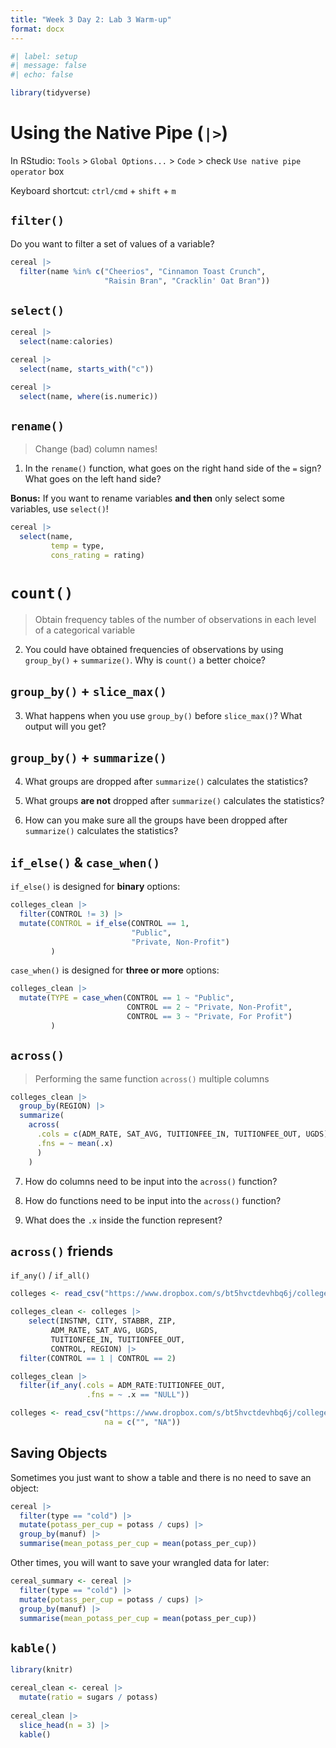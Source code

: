```yaml
---
title: "Week 3 Day 2: Lab 3 Warm-up"
format: docx
---
```


```r
#| label: setup
#| message: false
#| echo: false

library(tidyverse)
```

# Using the Native Pipe (`|>`)

In RStudio: `Tools` \> `Global Options...` \> `Code` \> check `Use native pipe operator` box 

Keyboard shortcut: `ctrl/cmd` + `shift` + `m`

## `filter()`

Do you want to filter a set of values of a variable?

```r
cereal |> 
  filter(name %in% c("Cheerios", "Cinnamon Toast Crunch", 
                     "Raisin Bran", "Cracklin' Oat Bran"))
```

## `select()`

```r
cereal |> 
  select(name:calories)
```

```r
cereal |> 
  select(name, starts_with("c"))
```

```r
cereal |> 
  select(name, where(is.numeric))
```

## `rename()`

> Change (bad) column names!

1. In the `rename()` function, what goes on the right hand side of the `=` sign? What goes on the left hand side?


**Bonus:** If you want to rename variables **and then** only select some variables, use `select()`!

```r
cereal |> 
  select(name,
         temp = type,
         cons_rating = rating)
```

# `count()`

> Obtain frequency tables of the number of observations in each level of a categorical variable

2. You could have obtained frequencies of observations by using `group_by()` +
`summarize()`. Why is `count()` a better choice?

## `group_by()` + `slice_max()`

3. What happens when you use `group_by()` before `slice_max()`? What output will you get?

## `group_by()` + `summarize()`

4. What groups are dropped after `summarize()` calculates the statistics? 

5. What groups **are not** dropped after `summarize()` calculates the statistics? 

6. How can you make sure all the groups have been dropped after `summarize()` calculates the statistics? 

## `if_else()` & `case_when()`

`if_else()` is designed for **binary** options:

```r
colleges_clean |> 
  filter(CONTROL != 3) |> 
  mutate(CONTROL = if_else(CONTROL == 1, 
                           "Public", 
                           "Private, Non-Profit")
         )
```

`case_when()` is designed for **three or more** options:

```r
colleges_clean |> 
  mutate(TYPE = case_when(CONTROL == 1 ~ "Public", 
                          CONTROL == 2 ~ "Private, Non-Profit", 
                          CONTROL == 3 ~ "Private, For Profit")
         )
```

## `across()`

> Performing the same function `across()` multiple columns 

```r
colleges_clean |> 
  group_by(REGION) |> 
  summarize(
    across(
      .cols = c(ADM_RATE, SAT_AVG, TUITIONFEE_IN, TUITIONFEE_OUT, UGDS), 
      .fns = ~ mean(.x)
      )
    )
```

7. How do columns need to be input into the `across()` function?

8. How do functions need to be input into the `across()` function?

9. What does the `.x` inside the function represent?

## `across()` friends

`if_any()` / `if_all()`

```r
colleges <- read_csv("https://www.dropbox.com/s/bt5hvctdevhbq6j/colleges.csv?dl=1")

colleges_clean <- colleges |> 
    select(INSTNM, CITY, STABBR, ZIP,
         ADM_RATE, SAT_AVG, UGDS,
         TUITIONFEE_IN, TUITIONFEE_OUT,
         CONTROL, REGION) |> 
  filter(CONTROL == 1 | CONTROL == 2)
```

```r
colleges_clean |> 
  filter(if_any(.cols = ADM_RATE:TUITIONFEE_OUT, 
                 .fns = ~ .x == "NULL")) 
```

```r
colleges <- read_csv("https://www.dropbox.com/s/bt5hvctdevhbq6j/colleges.csv?dl=1",
                     na = c("", "NA"))
```

## Saving Objects

Sometimes you just want to show a table and there is no need to save an object:

```r
cereal |> 
  filter(type == "cold") |> 
  mutate(potass_per_cup = potass / cups) |> 
  group_by(manuf) |> 
  summarise(mean_potass_per_cup = mean(potass_per_cup))
```

Other times, you will want to save your wrangled data for later:

```r
cereal_summary <- cereal |> 
  filter(type == "cold") |> 
  mutate(potass_per_cup = potass / cups) |> 
  group_by(manuf) |> 
  summarise(mean_potass_per_cup = mean(potass_per_cup))
```

## `kable()`

```r
library(knitr)
```

```r
cereal_clean <- cereal |> 
  mutate(ratio = sugars / potass)
  
cereal_clean |> 
  slice_head(n = 3) |> 
  kable()
```
